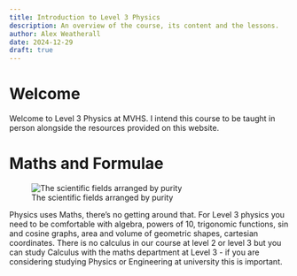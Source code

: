 ```yaml
---
title: Introduction to Level 3 Physics
description: An overview of the course, its content and the lessons.
author: Alex Weatherall
date: 2024-12-29
draft: true
---
```


# Welcome

Welcome to Level 3 Physics at MVHS. I intend this course to be taught in person alongside the resources provided on this website.


# Maths and Formulae

![The scientific fields arranged by purity](https://www.explainxkcd.com/wiki/images/6/6c/purity.png)

Physics uses Maths, there's no getting around that. For Level 3 physics you need to be comfortable with algebra, powers of 10, trigonomic functions, sin and cosine graphs, area and volume of geometric shapes, cartesian coordinates. There is no calculus in our course at level 2 or level 3 but you can study Calculus with the maths department at Level 3 - if you are considering studying Physics or Engineering at university this is important.  


